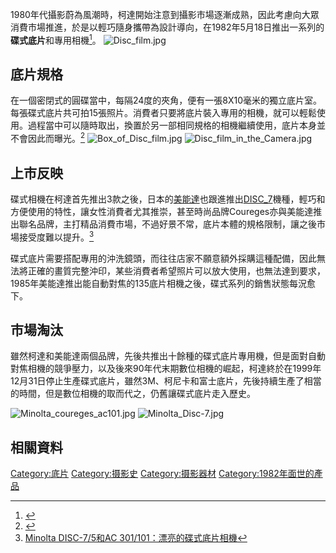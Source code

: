 {{multiple issues|
{{copyedit|time=2015-11-06T05:19:52+00:00}}
{{original research|time=2015-11-06T05:19:52+00:00}}
{{refimprove|time=2015-11-06T05:19:52+00:00}}
}}
1980年代攝影蔚為風潮時，柯達開始注意到攝影市場逐漸成熟，因此考慮向大眾消費市場推進，於是以輕巧隨身攜帶為設計導向，在1982年5月18日推出一系列的'''碟式底片'''和專用相機<ref>{{Cite web |url=http://chinese.engadget.com/2008/09/01/the-worst-gadgets-of-all-time-15/ |title=最糟糕的電子產品排行榜之十四 |accessdate=2015-11-06 |archive-date=2015-12-04 |archive-url=https://web.archive.org/web/20151204134555/http://chinese.engadget.com/2008/09/01/the-worst-gadgets-of-all-time-15/ |dead-url=no }}</ref>。
[[File:Disc_film.jpg|thumb]]
==底片規格==
在一個密閉式的圓碟當中，每隔24度的夾角，便有一張8X10毫米的獨立底片室。每張碟式底片共可拍15張照片。消費者只要將底片裝入專用的相機，就可以輕鬆使用。過程當中可以隨時取出，換置於另一部相同規格的相機繼續使用，底片本身並不會因此而曝光。<ref>{{Cite web |url=http://zupu.info/konica/forum.php?mod=viewthread&tid=1432 |title=被人遺忘的碟式相機 |access-date=2015-11-06 |archive-url=https://web.archive.org/web/20160304090923/http://zupu.info/konica/forum.php?mod=viewthread&tid=1432 |archive-date=2016-03-04 |dead-url=yes | website=zupu.info}}</ref>
[[File:Box_of_Disc_film.jpg|thumb]]
[[File:Disc_film_in_the_Camera.jpg|thumb]]

==上市反映==
碟式相機在柯達首先推出3款之後，日本的[[美能達|美能達]]也跟進推出[[DISC_7|DISC_7]]機種，輕巧和方便使用的特性，讓女性消費者尤其推崇，甚至時尚品牌Coureges亦與美能達推出聯名品牌，主打精品消費市場，不過好景不常，底片本體的規格限制，讓之後市場接受度難以提升。<ref>[http://blog.dcview.com/article.php?a=DzkEaVcxUGY%3D Minolta DISC-7/5和AC 301/101：漂亮的碟式底片相機]</ref>

碟式底片需要搭配專用的沖洗鏡頭，而往往店家不願意額外採購這種配備，因此無法將正確的畫質完整沖印，某些消費者希望照片可以放大使用，也無法達到要求，1985年美能達推出能自動對焦的135底片相機之後，碟式系列的銷售狀態每況愈下。

==市場淘汰==
雖然柯達和美能達兩個品牌，先後共推出十餘種的碟式底片專用機，但是面對自動對焦相機的競爭壓力，以及後來90年代末期數位相機的崛起，柯達終於在1999年12月31日停止生產碟式底片，雖然3M、柯尼卡和富士底片，先後持續生產了相當的時間，但是數位相機的取而代之，仍舊讓碟式底片走入歷史。

[[File:Minolta_coureges_ac101.jpg|thumb]]
[[File:Minolta_Disc-7.jpg|thumb]]

==相關資料==
{{reflist}}

[[Category:底片|Category:底片]]
[[Category:摄影史|Category:摄影史]]
[[Category:摄影器材|Category:摄影器材]]
[[Category:1982年面世的產品|Category:1982年面世的產品]]